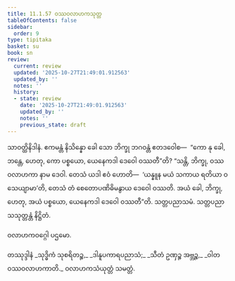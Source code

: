 ```yaml
---
title: 11.1.57 ဝဿဝလာဟကသုတ္တ
tableOfContents: false
sidebar:
  order: 9
type: tipitaka
basket: su
book: sn
review:
  current: review
  updated: '2025-10-27T21:49:01.912563'
  updated_by: ''
  notes: ''
  history:
  - state: review
    date: '2025-10-27T21:49:01.912563'
    updated_by: ''
    notes: ''
    previous_state: draft
---
```



<ReviewStatus review={frontmatter.review} showDetails={true} />

<HypothesisAnnotation frontmatter={frontmatter} />

<DynamicBreadcrumb />

<Division number="606" book="sn" e="ch" v="18" p="374">

<Paragraph number="1231" book="sn">
သာဝတ္ထိနိဒါနံ. ဧကမန္တံ နိသိန္နော ခေါ သော ဘိက္ခု ဘဂဝန္တံ ဧတဒဝေါစ—  “ကော နု ခေါ, ဘန္တေ, ဟေတု, ကော ပစ္စယော, ယေနေကဒါ ဒေဝေါ ဝဿတီ”တိ? “သန္တိ, ဘိက္ခု, ဝဿဝလာဟကာ နာမ ဒေဝါ. တေသံ ယဒါ ဧဝံ ဟောတိ—  ‘ယန္နူန မယံ သကာယ ရတိယာ ဝသေယျာမာ’တိ, တေသံ တံ စေတောပဏိဓိမနွာယ ဒေဝေါ ဝဿတိ. အယံ ခေါ, ဘိက္ခု, ဟေတု, အယံ ပစ္စယော, ယေနေကဒါ ဒေဝေါ ဝဿတီ”တိ. သတ္တပညာသမံ.

</Paragraph>
</Division>

<Paragraph number="1232" type="center" book="sn">
သတ္တပညာသသုတ္တန္တံ နိဋ္ဌိတံ.

  
ဝလာဟကဝဂ္ဂေါ ပဌမော.



</Paragraph>

<Paragraph number="1233" type="center" book="sn">
တဿုဒ္ဒါနံ


</Paragraph>

<Paragraph number="1234" type="verses" book="sn">
_သုဒ္ဓိကံ သုစရိတဉ္စ,_  
_ဒါနူပကာရပညာသံ;_  
_သီတံ ဥဏှဉ္စ အဗ္ဘဉ္စ,_  
_ဝါတဝဿဝလာဟကာတိ._  


</Paragraph>

<Paragraph number="1235" type="center" book="sn">
ဝလာဟကသံယုတ္တံ သမတ္တံ.
</Paragraph>